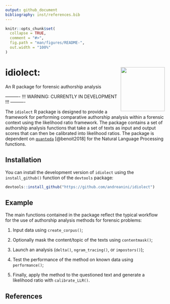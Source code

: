 ```yaml
---
output: github_document
bibliography: inst/references.bib
---
```


<!-- README.md is generated from README.Rmd. Please edit that file -->

```r
knitr::opts_chunk$set(
  collapse = TRUE,
  comment = "#>",
  fig.path = "man/figures/README-",
  out.width = "100%"
)
```

# idiolect: <img src="man/figures/logo.png" align="right" height="139"/>

An R package for forensic authorship analysis

<!-- badges: start -->

<!-- badges: end -->

---------- !!! WARNING: CURRENTLY IN DEVELOPMENT !!! ----------

The `idiolect` R package is designed to provide a framework for performing comparative authorship analysis within a forensic context using the likelihood ratio framework. The package contains a set of authorship analysis functions that take a set of texts as input and output scores that can then be calibrated into likelihood ratios. The package is dependent on [`quanteda`](https://quanteda.io) [@benoit2018] for the Natural Language Processing functions.

## Installation

You can install the development version of `idiolect` using the `install_github()` function of the `devtools` package:

``` r
devtools::install_github("https://github.com/andreanini/idiolect")
```

## Example

The main functions contained in the package reflect the typical workflow for the use of authorship analysis methods for forensic problems:

1.  Input data using `create_corpus()`;

2.  Optionally mask the content/topic of the texts using `contentmask()`;

3.  Launch an analysis (`delta()`, `ngram_tracing()`, or `impostors()`);

4.  Test the performance of the method on known data using `performance()`;

5.  Finally, apply the method to the questioned text and generate a likelihood ratio with `calibrate_LLR()`.

## References
